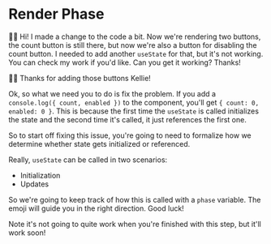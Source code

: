 # Render Phase

🧝‍♂️ Hi! I made a change to the code a bit. Now we're rendering two buttons, the
count button is still there, but now we're also a button for disabling the count
button. I needed to add another `useState` for that, but it's not working. You
can <PrevDiffLink>check my work</PrevDiffLink> if you'd like. Can you get it
working? Thanks!

👨‍💼 Thanks for adding those buttons Kellie!

Ok, so what we need you to do is fix the problem. If you add a
`console.log({ count, enabled })` to the component, you'll get
`{ count: 0, enabled: 0 }`. This is because the first time the `useState` is
called initializes the state and the second time it's called, it just references
the first one.

So to start off fixing this issue, you're going to need to formalize how we
determine whether state gets initialized or referenced.

Really, `useState` can be called in two scenarios:

- Initialization
- Updates

So we're going to keep track of how this is called with a `phase` variable. The
emoji will guide you in the right direction. Good luck!

<callout-warning>
	Note it's not going to quite work when you're finished with this step, but
	it'll work soon!
</callout-warning>
